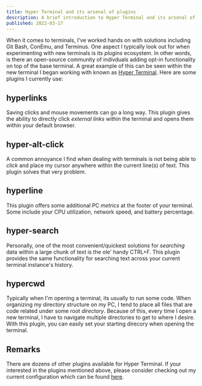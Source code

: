 ```yaml
---
title: Hyper Terminal and its arsenal of plugins
description: A brief introduction to Hyper Terminal and its arsenal of plugins
published: 2022-03-17
---
```


When it comes to terminals, I've worked hands on with solutions including Git
Bash, ConEmu, and Terminus. One aspect I typically look out for when
experimenting with new terminals is its _plugins_ ecosystem. In other words, is
there an open-source community of indivduals adding opt-in functionality on top
of the base terminal. A great example of this can be seen within the new
terminal I began working with known as [Hyper Terminal][hyper]. Here are some
plugins I currently use:

## hyperlinks

Saving clicks and mouse movements can go a long way. This plugin gives the
ability to directly click _external links_ within the terminal and opens them
within your default browser.

## hyper-alt-click

A common annoyance I find when dealing with terminals is not being able to
_click_ and place my cursor anywhere within the current line(s) of text. This
plugin solves that very problem.

## hyperline

This plugin offers some additional PC _metrics_ at the footer of your terminal.
Some include your CPU utilization, network speed, and battery percentage.

## hyper-search

Personally, one of the most convenient/quickest solutions for _searching_ data
within a large chunk of text is the ole' handy CTRL+F. This plugin provides the
same functionality for searching text across your current terminal instance's
history.

## hypercwd

Typically when I'm opening a terminal, its usually to run some code. When
organizing my directory structure on my PC, I tend to place all files that are
code related under some root _directory_. Because of this, every time I open a
new terminal, I have to navigate multiple directories to get to where I desire.
With this plugin, you can easily set your starting direcory when opening the
terminal.

## Remarks

There are dozens of other plugins available for Hyper Terminal. If your
interested in the plugins mentioned above, please consider checking out my
current configuration which can be found [here][gist].

[hyper]: https://hyper.is/
[gist]: https://gist.github.com/penrodlol/8ef36b7970b75d35fe69f1e78ab7b894
